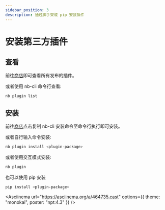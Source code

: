 ```yaml
---
sidebar_position: 3
description: 通过脚手架或 pip 安装插件
---
```



# 安装第三方插件

## 查看

前往[商店](/store)即可查看所有发布的插件。

或者使用 nb-cli 命令行查看:

```bash
nb plugin list
```

## 安装

前往[商店](/store)点击复制 nb-cli 安装命令至命令行执行即可安装。

或者自行输入命令安装:

```bash
nb plugin install <plugin-package>
```

或者使用交互模式安装:

```bash
nb plugin
```

也可以使用 pip 安装

```bash
pip install <plugin-package>
```

<Asciinema
  url="https://asciinema.org/a/464735.cast"
  options={{ theme: "monokai", poster: "npt:4.3" }}
/>
